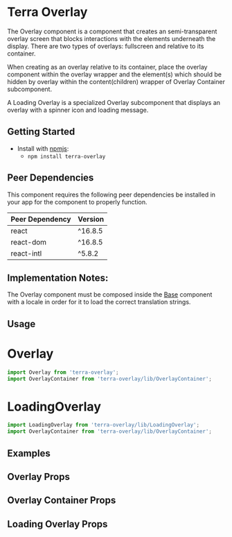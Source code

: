 


<Badge />

# Terra Overlay
The Overlay component is a component that creates an semi-transparent overlay screen that blocks interactions with the elements underneath the display. There are two types of overlays: fullscreen and relative to its container.

When creating as an overlay relative to its container, place the overlay component within the overlay wrapper and the element(s) which should be hidden by overlay within the content(children) wrapper of Overlay Container subcomponent.

A Loading Overlay is a specialized Overlay subcomponent that displays an overlay with a spinner icon and loading message.

## Getting Started

- Install with [npmjs](https://www.npmjs.com):
  - `npm install terra-overlay`

<!-- AUTO-GENERATED-CONTENT:START Peer Dependencies -->
## Peer Dependencies

This component requires the following peer dependencies be installed in your app for the component to properly function.

| Peer Dependency | Version |
|-|-|
| react | ^16.8.5 |
| react-dom | ^16.8.5 |
| react-intl | ^5.8.2 |

<!-- AUTO-GENERATED-CONTENT:END -->

## Implementation Notes:

The Overlay component must be composed inside the [Base][1] component with a locale in order for it to load the correct translation strings.

[1]: https://engineering.cerner.com/terra-core/components/terra-base/base/base

## Usage

# Overlay
```jsx
import Overlay from 'terra-overlay';
import OverlayContainer from 'terra-overlay/lib/OverlayContainer';
```

# LoadingOverlay
```jsx
import LoadingOverlay from 'terra-overlay/lib/LoadingOverlay';
import OverlayContainer from 'terra-overlay/lib/OverlayContainer';
```

## Examples
<OverlayExample title="Overlay" />
<LoadingOverlayExample title="Loading Overlay" />

## Overlay Props
<OverlayPropsTable />

## Overlay Container Props
<OverlayContainerPropsTable />

## Loading Overlay Props
<LoadingOverlayPropsTable />
